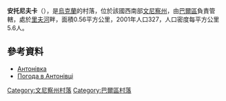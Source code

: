 {{coord|49|5|20|N|27|47|13|E|scale:30000|display=title}}

'''安托尼夫卡'''（{{lang-uk|Антонівка}}），是[[烏克蘭|烏克蘭]]的村落，位於該國西南部[[文尼察州|文尼察州]]，由[[巴爾區|巴爾區]]負責管轄，處於[[里夫河|里夫河]]畔，面積0.56平方公里，2001年人口327，人口密度每平方公里5.6人。

==參考資料==
*[http://w1.c1.rada.gov.ua/pls/z7503/A005?rdat1=31.03.2014&rf7571=1337 Антонівка] {{Wayback|url=http://w1.c1.rada.gov.ua/pls/z7503/A005?rdat1=31.03.2014&rf7571=1337 |date=20200929213437 }}
* [http://www.gismeteo.ua/ua/weather-antonivka-75069/ Погода в Антонівці] {{Wayback|url=http://www.gismeteo.ua/ua/weather-antonivka-75069/ |date=20181206105254 }}

[[Category:文尼察州村落|Category:文尼察州村落]]
[[Category:巴爾區村落|Category:巴爾區村落]]


{{Vinnytsia-geo-stub}}